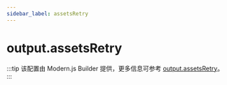 ```yaml
---
sidebar_label: assetsRetry
---
```


# output.assetsRetry

:::tip
该配置由 Modern.js Builder 提供，更多信息可参考 [output.assetsRetry](https://modernjs.dev/builder/api/config-output.html#output-assetsretry)。
:::


<Main />
